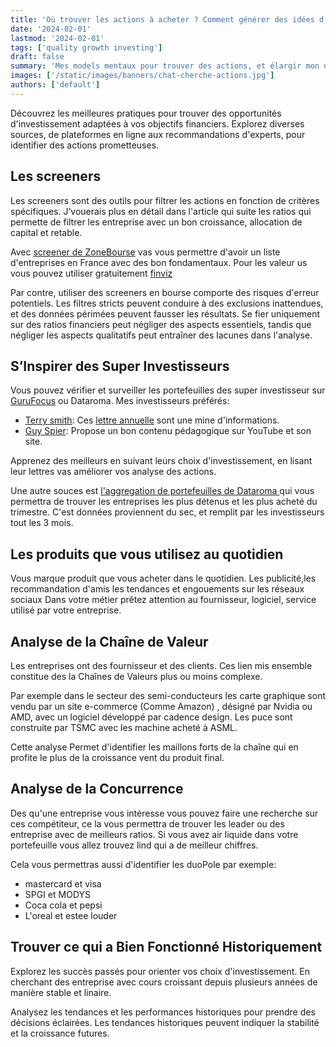 ```yaml
---
title: 'Où trouver les actions à acheter ? Comment générer des idées d’investissement ?'
date: '2024-02-01'
lastmod: '2024-02-01'
tags: ['quality growth investing']
draft: false
summary: 'Mes models mentaux pour trouver des actions, et élargir mon univers d’investissement.Explorez diverses sources, de plateformes en ligne aux recommandations d'experts, pour identifier des actions prometteuses.'
images: ['/static/images/banners/chat-cherche-actions.jpg']
authors: ['default']
---
```


Découvrez les meilleures pratiques pour trouver des opportunités d'investissement adaptées à vos objectifs financiers.
Explorez diverses sources, de plateformes en ligne aux recommandations d'experts, pour identifier des actions prometteuses.

## Les screeners

Les screeners sont des outils pour filtrer les actions en fonction de critères spécifiques.
J’vouerais plus en détail dans l'article qui suite les ratios qui permette de filtrer les entreprise avec un bon croissance, allocation de capital et retable.

Avec [screener de ZoneBourse](https://www.zonebourse.com/palmares/fondamentaux/) vas vous permettre d'avoir un liste d'entreprises en France avec des bon fondamentaux.
Pour les valeur us vous pouvez utiliser gratuitement [finviz](https://finviz.com/screener.ashx?v=111&f=fa_estltgrowth_o10,fa_roe_o40,fa_roi_o50&ft=2)

Par contre, utiliser des screeners en bourse comporte des risques d'erreur potentiels.
Les filtres stricts peuvent conduire à des exclusions inattendues, et des données périmées peuvent fausser les résultats.
Se fier uniquement sur des ratios financiers peut négliger des aspects essentiels,
tandis que négliger les aspects qualitatifs peut entraîner des lacunes dans l'analyse.

## S’Inspirer des Super Investisseurs

Vous pouvez vérifier et surveiller les portefeuilles des super investisseur sur [GuruFocus](gurufocus.com) ou Dataroma.
Mes investisseurs préférés:

- [Terry smith](https://www.dataroma.com/m/holdings.php?m=FS): Ces [lettre annuelle](https://www.fundsmith.co.uk/documents/) sont une mine d'informations.
- [Guy Spier](https://www.dataroma.com/m/holdings.php?m=aq): Propose un bon contenu pédagogique sur YouTube et son site.

Apprenez des meilleurs en suivant leurs choix d'investissement, en lisant leur lettres vas améliorer vos analyse des actions.

Une autre souces est [l'aggregation de portefeuilles de Dataroma ](https://www.dataroma.com/m/g/portfolio_b.php?q=q) qui vous permettra de trouver les entreprises les plus détenus et les plus acheté du trimestre.
C'est données proviennent du sec, et remplit par les investisseurs tout les 3 mois.

## Les produits que vous utilisez au quotidien

Vous marque produit que vous acheter dans le quotidien.
Les publicité,les recommandation d'amis les tendances et engouements sur les réseaux sociaux
Dans votre métier prêtez attention au fournisseur, logiciel, service utilisé par votre entreprise.

## Analyse de la Chaîne de Valeur

Les entreprises ont des fournisseur et des clients.
Ces lien mis ensemble constitue des la Chaînes de Valeurs plus ou moins complexe.

Par exemple dans le secteur des semi-conducteurs les carte graphique sont vendu par un site e-commerce (Comme Amazon) ,
désigné par Nvidia ou AMD, avec un logiciel développé par cadence design. Les puce sont construite par TSMC avec les machine acheté à ASML.

Cette analyse Permet d'identifier les maillons forts de la chaîne qui en profite le plus de la croissance vent du produit final.

## Analyse de la Concurrence

Des qu'une entreprise vous intéresse vous pouvez faire une recherche sur ces compétiteur,
ce la vous permettra de trouver les leader ou des entreprise avec de meilleurs ratios.
Si vous avez air liquide dans votre portefeuille vous allez trouvez lind qui a de meilleur chiffres.

Cela vous permettras aussi d'identifier les duoPole par exemple:

- mastercard et visa
- SPGI et MODYS
- Coca cola et pepsi
- L'oreal et estee louder

## Trouver ce qui a Bien Fonctionné Historiquement

Explorez les succès passés pour orienter vos choix d'investissement.
En cherchant des entreprise avec cours croissant depuis plusieurs années de manière stable et linaire.

Analysez les tendances et les performances historiques pour prendre des décisions éclairées.
Les tendances historiques peuvent indiquer la stabilité et la croissance futures.
